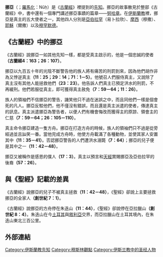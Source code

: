{{Islam}}
'''挪亞'''（{{lang-ar|نوح}}；[[羅馬化|羅馬化]]：Nūḥ）是《[[古蘭經|古蘭經]]》裡提到的[[伊斯蘭教先知|先知]]。挪亞的故事散見於整部《古蘭經》中，書中還有一個專門講述挪亞事蹟的篇章——[[努哈章|努哈章]]。在[[伊斯蘭教|伊斯蘭教]]裡，挪亞是真主的五大使者之一，其他四人分別是[[伊斯蘭教中的亞伯拉罕|亞伯拉罕]]（易卜拉欣）、[[伊斯蘭教中的摩西|摩西]]（穆撒）、[[伊斯蘭教中的耶穌|耶穌]]（爾撒）以及[[穆罕默德|穆罕默德]]。

==《古蘭經》中的挪亞==
《古蘭經》說挪亞一如其他先知一樣，都是受真主啟示的，他是一個忠誠的使者'''（古蘭經4：163；26：107）'''。

挪亞以九百五十年的光陰不斷警告他的族人將有痛苦的刑罰到來，因為他們胡作非為又悖逆真主'''（11：25；29：14；71：1－5）'''。他號召人們服侍真主，又說除了真主沒有其他人能拯救他們'''（23：23）'''。他告訴人們真主已預定洪水的刑罰，不再緩刑。他們若服從真主，即可獲得真主赦免'''（7：59－64；11：26）'''。

族人的領袖們不信挪亞的警告，譏笑他只不過在迷誤之中，而且同他們一樣是個會死的凡人。挪亞反駁他們，他不僅沒有錯誤，而且還是真主派遣的使者，傳達真主的訊息。真主派遣挪亞為警告者，以便人們有機會悔改而獲得主的原諒、領會主的仁慈'''（7：59－64；26：105－110）'''。

真主命令挪亞建造一隻方舟。挪亞在打造方舟的時候，族人的領袖們只不過是從旁經過並且訕笑一番。當他完成方舟時，他使方舟載滿了各種動物，並使其家人安置其中'''（11：35－41）'''。否認挪亞警告的人們遭洪水溺斃'''（7：64）'''；挪亞的兒子便是其中之一'''（11：42－48）'''。

挪亞又被稱作是感恩的僕人'''（17：3）'''。真主以預言和[[天經|天經]]賞賜挪亞及亞伯拉罕的後裔'''（57：26）'''。

==與《聖經》記載的差異==
《古蘭經》說挪亞的兒子不被真主拯救'''（11：42－48）'''，《聖經》卻說上主要拯救挪亞的全家人'''（創世紀 7：1）'''。

《古蘭經》說挪亞的方舟停在朱迭山'''（11：44）'''，《聖經》卻說停在亞拉臘山'''（創世紀 8：4）'''。朱迭山在今[[土耳其|土耳其]]與[[敘利亞|敘利亞]]交界，而亞拉臘山在土耳其境內，在朱迭山東北三百公里。

==外部連結==

{{伊斯蘭教先知}}

[[Category:伊斯蘭教先知|Category:伊斯蘭教先知]]
[[Category:穆斯林觀點|Category:穆斯林觀點]]
[[Category:伊斯兰教中的圣经人物|Category:伊斯兰教中的圣经人物]]
